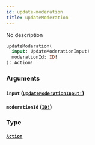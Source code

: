 ```yaml
---
id: update-moderation
title: updateModeration
---
```


No description

```graphql
updateModeration(
  input: UpdateModerationInput!
  moderationId: ID!
): Action!

```

### Arguments

#### `input` ([`UpdateModerationInput!`](/docs/graphql/inputs/update-moderation-input))

#### `moderationId` ([`ID!`](/docs/graphql/scalars/id))

### Type

#### [`Action`](/docs/graphql/objects/action)
